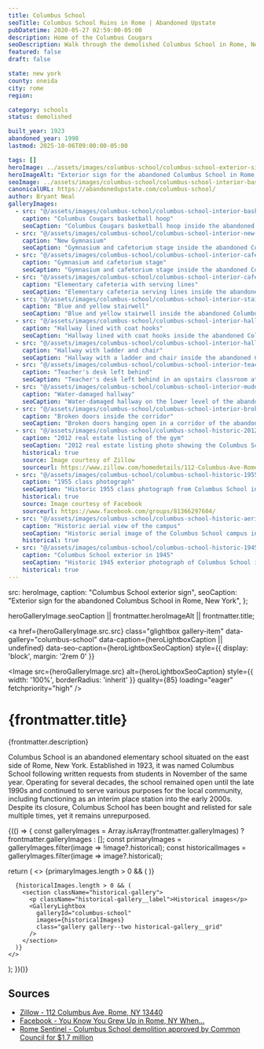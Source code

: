 ```yaml
---
title: Columbus School
seoTitle: Columbus School Ruins in Rome | Abandoned Upstate
pubDatetime: 2020-05-27 02:59:00-05:00
description: Home of the Columbus Cougars
seoDescription: Walk through the demolished Columbus School in Rome, New York, where Cougars classrooms and hallways now echo with peeling paint.
featured: false
draft: false

state: new york
county: oneida
city: rome
region:

category: schools
status: demolished

built_year: 1923
abandoned_year: 1998
lastmod: 2025-10-06T09:00:00-05:00

tags: []
heroImage: ../assets/images/columbus-school/columbus-school-exterior-sign.jpg
heroImageAlt: "Exterior sign for the abandoned Columbus School in Rome, New York"
seoImage: ../assets/images/columbus-school/columbus-school-interior-basketball-hoop.jpg
canonicalURL: https://abandonedupstate.com/columbus-school/
author: Bryant Neal
galleryImages:
  - src: "@/assets/images/columbus-school/columbus-school-interior-basketball-hoop.jpg"
    caption: "Columbus Cougars basketball hoop"
    seoCaption: "Columbus Cougars basketball hoop inside the abandoned Columbus School gymnasium"
  - src: "@/assets/images/columbus-school/columbus-school-interior-new-gymnasium.jpg"
    caption: "New Gymnasium"
    seoCaption: "Gymnasium and cafetorium stage inside the abandoned Columbus School"
  - src: "@/assets/images/columbus-school/columbus-school-interior-cafetorium.jpg"
    caption: "Gymnasium and cafetorium stage"
    seoCaption: "Gymnasium and cafetorium stage inside the abandoned Columbus School"
  - src: "@/assets/images/columbus-school/columbus-school-interior-cafeteria.jpg"
    caption: "Elementary cafeteria with serving lines"
    seoCaption: "Elementary cafeteria serving lines inside the abandoned Columbus School"
  - src: "@/assets/images/columbus-school/columbus-school-interior-staircase.jpg"
    caption: "Blue and yellow stairwell"
    seoCaption: "Blue and yellow stairwell inside the abandoned Columbus School in Rome, New York"
  - src: "@/assets/images/columbus-school/columbus-school-interior-hallway-coat-hooks.jpg"
    caption: "Hallway lined with coat hooks"
    seoCaption: "Hallway lined with coat hooks inside the abandoned Columbus School"
  - src: "@/assets/images/columbus-school/columbus-school-interior-hallway-ladder.jpg"
    caption: "Hallway with ladder and chair"
    seoCaption: "Hallway with a ladder and chair inside the abandoned Columbus School"
  - src: "@/assets/images/columbus-school/columbus-school-interior-teachers-desk.jpg"
    caption: "Teacher's desk left behind"
    seoCaption: "Teacher's desk left behind in an upstairs classroom at the abandoned Columbus School"
  - src: "@/assets/images/columbus-school/columbus-school-interior-muddy-hallway.jpg"
    caption: "Water-damaged hallway"
    seoCaption: "Water-damaged hallway on the lower level of the abandoned Columbus School"
  - src: "@/assets/images/columbus-school/columbus-school-interior-broken-doors.jpg"
    caption: "Broken doors inside the corridor"
    seoCaption: "Broken doors hanging open in a corridor of the abandoned Columbus School"
  - src: "@/assets/images/columbus-school/columbus-school-historic-2012-gymnasium.jpg"
    caption: "2012 real estate listing of the gym"
    seoCaption: "2012 real estate listing photo showing the Columbus School gymnasium"
    historical: true
    source: Image courtesy of Zillow
    sourceurl: https://www.zillow.com/homedetails/112-Columbus-Ave-Rome-NY-13440/2122944893_zpid/
  - src: "@/assets/images/columbus-school/columbus-school-historic-1955-class-photo.jpg"
    caption: "1955 class photograph"
    seoCaption: "Historic 1955 class photograph from Columbus School in Rome, New York"
    historical: true
    source: Image courtesy of Facebook
    sourceurl: https://www.facebook.com/groups/81366297604/
  - src: "@/assets/images/columbus-school/columbus-school-historic-aerial-image.jpg"
    caption: "Historic aerial view of the campus"
    seoCaption: "Historic aerial image of the Columbus School campus in Rome, New York"
    historical: true
  - src: "@/assets/images/columbus-school/columbus-school-historic-1945-exterior.jpg"
    caption: "Columbus School exterior in 1945"
    seoCaption: "Historic 1945 exterior photograph of Columbus School in Rome, New York"
    historical: true
---
```





  src: heroImage,
  caption: "Columbus School exterior sign",
  seoCaption: "Exterior sign for the abandoned Columbus School in Rome, New York",
};

  heroGalleryImage.seoCaption || frontmatter.heroImageAlt || frontmatter.title;

<a
  href={heroGalleryImage.src.src}
  class="glightbox gallery-item"
  data-gallery="columbus-school"
  data-caption={heroLightboxCaption || undefined}
  data-seo-caption={heroLightboxSeoCaption}
  style={{ display: 'block', margin: '2rem 0' }}
>
  <Image
    src={heroGalleryImage.src}
    alt={heroLightboxSeoCaption}
    style={{ width: '100%', borderRadius: 'inherit' }}
    quality={85}
    loading="eager"
    fetchpriority="high"
  />
</a>

<div class="my-4"></div>

# {frontmatter.title}
<p className="post-tagline" style={{ color: '#b9975c' }}>{frontmatter.description}</p>

Columbus School is an abandoned elementary school situated on the east side of Rome, New York. Established in 1923, it was named Columbus School following written requests from students in November of the same year. Operating for several decades, the school remained open until the late 1990s and continued to serve various purposes for the local community, including functioning as an interim place station into the early 2000s. Despite its closure, Columbus School has been bought and relisted for sale multiple times, yet it remains unrepurposed.

<div class="my-12"></div>

{(() => {
  const galleryImages = Array.isArray(frontmatter.galleryImages)
    ? frontmatter.galleryImages
    : [];
  const primaryImages = galleryImages.filter(image => !image?.historical);
  const historicalImages = galleryImages.filter(image => image?.historical);

  return (
    <>
      {primaryImages.length > 0 && (
        <GalleryLightbox
          galleryId="columbus-school"
          images={primaryImages}
        />
      )}

      {historicalImages.length > 0 && (
        <section className="historical-gallery">
          <p className="historical-gallery__label">Historical images</p>
          <GalleryLightbox
            galleryId="columbus-school"
            images={historicalImages}
            class="gallery gallery--two historical-gallery__grid"
          />
        </section>
      )}
    </>
  );
})()}

## Sources

- [Zillow - 112 Columbus Ave, Rome, NY 13440](https://www.zillow.com/homedetails/112-Columbus-Ave-Rome-NY-13440/2122944893_zpid/)
- [Facebook - You Know You Grew Up in Rome, NY When...](https://www.facebook.com/groups/81366297604/)
- [Rome Sentinel - Columbus School demolition approved by Common Council for $1.7 million](https://www.romesentinel.com/news/columbus-school-demolition-approved-by-common-council-for-1-7-million/article_816672b6-4280-11ee-8cf9-5f7d9da6a91d.html)

<div class="my-12"></div>